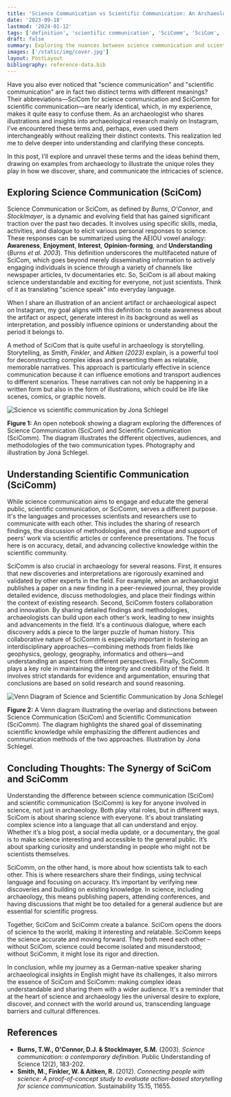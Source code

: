 ```yaml
---
title: 'Science Communication vs Scientific Communication: An Archaeological Perspective'
date: '2023-09-18'
lastmod: '2024-01-12'
tags: ['definition', 'scientific communication', 'SciComm', 'SciCom', 'science communication']
draft: false
summary: Exploring the nuances between science communication and scientific communication, the article sheds light on their distinct objectives, audiences, and methodologies. It aims to clarify the terms, emphasizing the importance of both in disseminating scientific knowledge effectively.
images: ['/static/img/cover.jpg']
layout: PostLayout
bibliography: reference-data.bib
---
```


Have you also ever noticed that "science communication" and "scientific communication" are in fact two distinct terms with different meanings? Their abbreviations—SciCom for science communication and SciComm for scientific communication—are nearly identical, which, in my experience, makes it quite easy to confuse them. As an archaeologist who shares illustrations and insights into archaeological research mainly on Instagram, I've encountered these terms and, perhaps, even used them interchangeably without realizing their distinct contexts. This realization led me to delve deeper into understanding and clarifying these concepts.

In this post, I'll explore and unravel these terms and the ideas behind them, drawing on examples from archaeology to illustrate the unique roles they play in how we discover, share, and communicate the intricacies of science.

## Exploring Science Communication (SciCom)

Science Communication or SciCom, as defined by _Burns_, _O'Connor_, and _Stocklmayer_, is a dynamic and evolving field that has gained significant traction over the past two decades. It involves using specific skills, media, activities, and dialogue to elicit various personal responses to science. These responses can be summarized using the AEIOU vowel analogy: **Awareness**, **Enjoyment**, **Interest**, **Opinion-forming**, and **Understanding** (_Burns et al. 2003_). This definition underscores the multifaceted nature of SciCom, which goes beyond merely disseminating information to actively engaging individuals in science through a variety of channels like newspaper articles, tv documentaries etc. So, SciCom is all about making science understandable and exciting for everyone, not just scientists. Think of it as translating "science speak" into everyday language.

When I share an illustration of an ancient artifact or archaeological aspect on Instagram, my goal aligns with this definition: to create awareness about the artifact or aspect, generate interest in its background as well as interpretation, and possibly influence opinions or understanding about the period it belongs to.

A method of SciCom that is quite useful in archaeology is storytelling. Storytelling, as _Smith_, _Finkler_, and _Aitken (2023)_ explain, is a powerful tool for deconstructing complex ideas and presenting them as relatable, memorable narratives. This approach is particularly effective in science communication because it can influence emotions and transport audiences to different scenarios. These narratives can not only be happening in a written form but also in the form of illustrations, which could be life like scenes, comics, or graphic novels.

![Science vs scientific communication by Jona Schlegel](/static/img/blog/sciCom/scienceVsScientificCom.jpg)

<div className="image-caption">
  <strong>Figure 1:</strong> An open notebook showing a diagram exploring the differences of Science
  Communication (SciCom) and Scientific Communication (SciComm). The diagram illustrates the
  different objectives, audiences, and methodologies of the two communication types. Photography and
  illustration by Jona Schlegel.
</div>

## Understanding Scientific Communication (SciComm)

While science communication aims to engage and educate the general public, scientific communication, or SciComm, serves a different purpose. It's the languages and processes scientists and researchers use to communicate with each other. This includes the sharing of research findings, the discussion of methodologies, and the critique and support of peers' work via scientific articles or conference presentations. The focus here is on accuracy, detail, and advancing collective knowledge within the scientific community.

SciComm is also crucial in archaeology for several reasons. First, it ensures that new discoveries and interpretations are rigorously examined and validated by other experts in the field. For example, when an archaeologist publishes a paper on a new finding in a peer-reviewed journal, they provide detailed evidence, discuss methodologies, and place their findings within the context of existing research. Second, SciComm fosters collaboration and innovation. By sharing detailed findings and methodologies, archaeologists can build upon each other's work, leading to new insights and advancements in the field. It's a continuous dialogue, where each discovery adds a piece to the larger puzzle of human history. This collaborative nature of SciComm is especially important in fostering an interdisciplinary approaches—combining methods from fields like geophysics, geology, geography, informatics and others—and understanding an aspect from different perspectives. Finally, SciComm plays a key role in maintaining the integrity and credibility of the field. It involves strict standards for evidence and argumentation, ensuring that conclusions are based on solid research and sound reasoning.

![Venn Diagram of Science and Scientific Communication by Jona Schlegel](/static/img/blog/sciCom/VennDiagramSciComm.jpg)

<div className="image-caption">
  <strong>Figure 2:</strong> A Venn diagram illustrating the overlap and distinctions between
  Science Communication (SciCom) and Scientific Communication (SciComm). The diagram highlights the
  shared goal of disseminating scientific knowledge while emphasizing the different audiences and
  communication methods of the two approaches. Illustration by Jona Schlegel.
</div>

## Concluding Thoughts: The Synergy of SciCom and SciComm

Understanding the difference between science communication (SciCom) and scientific communication (SciComm) is key for anyone involved in science, not just in archaeology. Both play vital roles, but in different ways. SciCom is about sharing science with everyone. It's about translating complex science into a language that all can understand and enjoy. Whether it’s a blog post, a social media update, or a documentary, the goal is to make science interesting and accessible to the general public. It’s about sparking curiosity and understanding in people who might not be scientists themselves.

SciComm, on the other hand, is more about how scientists talk to each other. This is where researchers share their findings, using technical language and focusing on accuracy. It’s important by verifying new discoveries and building on existing knowledge. In science, including archaeology, this means publishing papers, attending conferences, and having discussions that might be too detailed for a general audience but are essential for scientific progress.

Together, SciCom and SciComm create a balance. SciCom opens the doors of science to the world, making it interesting and relatable. SciComm keeps the science accurate and moving forward. They both need each other – without SciCom, science could become isolated and misunderstood; without SciComm, it might lose its rigor and direction.

In conclusion, while my journey as a German-native speaker sharing archaeological insights in English might have its challenges, it also mirrors the essence of SciCom and SciComm: making complex ideas understandable and sharing them with a wider audience. It's a reminder that at the heart of science and archaeology lies the universal desire to explore, discover, and connect with the world around us, transcending language barriers and cultural differences.

## References

- **Burns, T.W., O'Connor, D.J. & Stocklmayer, S.M.** (2003). _Science communication: a contemporary definition._ Public Understanding of Science 12(2), 183-202.
- **Smith, M., Finkler, W. & Aitken, R.** (2012). _Connecting people with science: A proof-of-concept study to evaluate action-based storytelling for science communication._ Sustainability 15.15, 11655.
